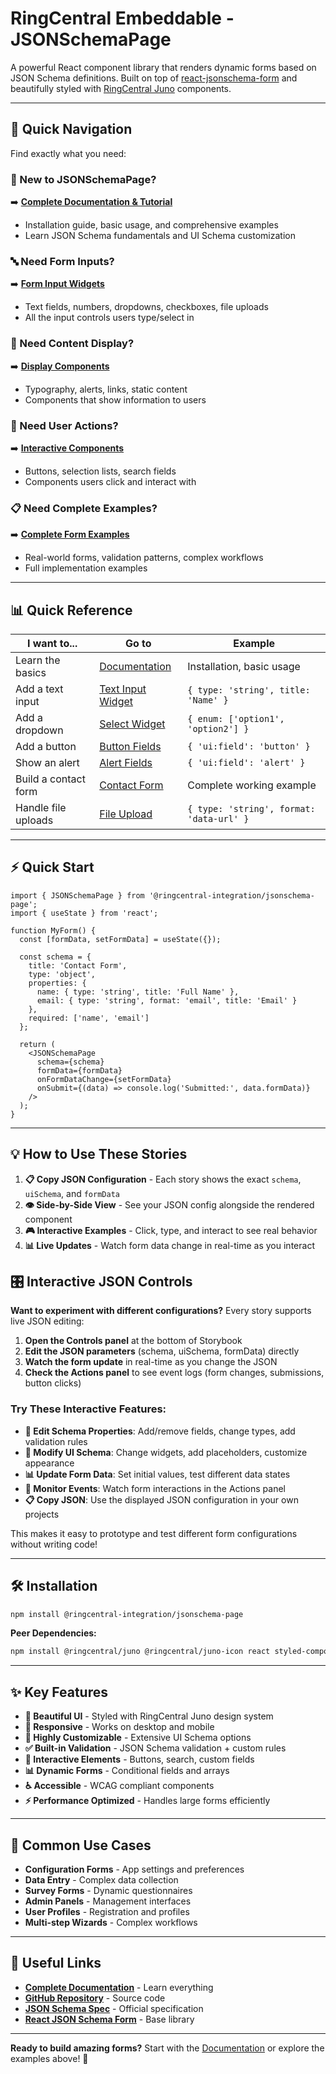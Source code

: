 
<Meta title="README" />

# RingCentral Embeddable - JSONSchemaPage

A powerful React component library that renders dynamic forms based on JSON Schema definitions. Built on top of [react-jsonschema-form](https://github.com/rjsf-team/react-jsonschema-form) and beautifully styled with [RingCentral Juno](https://github.com/ringcentral/ringcentral-juno) components.

---

## 🚀 Quick Navigation

Find exactly what you need:

### **📖 New to JSONSchemaPage?**
➡️ **[Complete Documentation & Tutorial](/docs/jsonschemapage-documentation--docs)**
- Installation guide, basic usage, and comprehensive examples
- Learn JSON Schema fundamentals and UI Schema customization

### **🔤 Need Form Inputs?**
➡️ **[Form Input Widgets](/story/jsonschemapage-form-input-widgets--text-input-widget)**
- Text fields, numbers, dropdowns, checkboxes, file uploads
- All the input controls users type/select in

### **📄 Need Content Display?** 
➡️ **[Display Components](/story/jsonschemapage-display-components--typography-fields)**
- Typography, alerts, links, static content
- Components that show information to users

### **🎯 Need User Actions?**
➡️ **[Interactive Components](/story/jsonschemapage-interactive-components--button-fields)**  
- Buttons, selection lists, search fields
- Components users click and interact with

### **📋 Need Complete Examples?**
➡️ **[Complete Form Examples](/story/jsonschemapage-complete-form-examples--contact-form)**
- Real-world forms, validation patterns, complex workflows
- Full implementation examples

---

## 📊 Quick Reference

| **I want to...** | **Go to** | **Example** |
|-------------------|-----------|-------------|
| Learn the basics | [Documentation](/docs/jsonschemapage-documentation--docs) | Installation, basic usage |
| Add a text input | [Text Input Widget](/story/jsonschemapage-form-input-widgets--text-input-widget) | `{ type: 'string', title: 'Name' }` |
| Add a dropdown | [Select Widget](/story/jsonschemapage-form-input-widgets--select-widget) | `{ enum: ['option1', 'option2'] }` |
| Add a button | [Button Fields](/story/jsonschemapage-interactive-components--button-fields) | `{ 'ui:field': 'button' }` |
| Show an alert | [Alert Fields](/story/jsonschemapage-display-components--alert-fields) | `{ 'ui:field': 'alert' }` |
| Build a contact form | [Contact Form](/story/jsonschemapage-complete-form-examples--contact-form) | Complete working example |
| Handle file uploads | [File Upload](/story/jsonschemapage-form-input-widgets--file-upload-widget) | `{ type: 'string', format: 'data-url' }` |

---

## ⚡ Quick Start

```tsx
import { JSONSchemaPage } from '@ringcentral-integration/jsonschema-page';
import { useState } from 'react';

function MyForm() {
  const [formData, setFormData] = useState({});

  const schema = {
    title: 'Contact Form',
    type: 'object',
    properties: {
      name: { type: 'string', title: 'Full Name' },
      email: { type: 'string', format: 'email', title: 'Email' }
    },
    required: ['name', 'email']
  };

  return (
    <JSONSchemaPage
      schema={schema}
      formData={formData}
      onFormDataChange={setFormData}
      onSubmit={(data) => console.log('Submitted:', data.formData)}
    />
  );
}
```

---

## 💡 How to Use These Stories

1. **📋 Copy JSON Configuration** - Each story shows the exact `schema`, `uiSchema`, and `formData`
2. **👁️ Side-by-Side View** - See your JSON config alongside the rendered component 
3. **🎮 Interactive Examples** - Click, type, and interact to see real behavior
4. **📊 Live Updates** - Watch form data change in real-time as you interact

## 🎛️ Interactive JSON Controls

**Want to experiment with different configurations?** Every story supports live JSON editing:

1. **Open the Controls panel** at the bottom of Storybook
2. **Edit the JSON parameters** (schema, uiSchema, formData) directly
3. **Watch the form update** in real-time as you change the JSON
4. **Check the Actions panel** to see event logs (form changes, submissions, button clicks)

### Try These Interactive Features:

- **📝 Edit Schema Properties**: Add/remove fields, change types, add validation rules
- **🎨 Modify UI Schema**: Change widgets, add placeholders, customize appearance  
- **📊 Update Form Data**: Set initial values, test different data states
- **👀 Monitor Events**: Watch form interactions in the Actions panel
- **📋 Copy JSON**: Use the displayed JSON configuration in your own projects

This makes it easy to prototype and test different form configurations without writing code!

---

## 🛠️ Installation

```bash
npm install @ringcentral-integration/jsonschema-page
```

**Peer Dependencies:**
```bash
npm install @ringcentral/juno @ringcentral/juno-icon react styled-components
```

---

## ✨ Key Features

- **🎨 Beautiful UI** - Styled with RingCentral Juno design system
- **📱 Responsive** - Works on desktop and mobile
- **🔧 Highly Customizable** - Extensive UI Schema options
- **✅ Built-in Validation** - JSON Schema validation + custom rules
- **🎯 Interactive Elements** - Buttons, search, custom fields
- **📊 Dynamic Forms** - Conditional fields and arrays
- **♿ Accessible** - WCAG compliant components
- **⚡ Performance Optimized** - Handles large forms efficiently

---

## 🎯 Common Use Cases

- **Configuration Forms** - App settings and preferences
- **Data Entry** - Complex data collection
- **Survey Forms** - Dynamic questionnaires  
- **Admin Panels** - Management interfaces
- **User Profiles** - Registration and profiles
- **Multi-step Wizards** - Complex workflows

---

## 🔗 Useful Links

- **[Complete Documentation](/docs/jsonschemapage-documentation--docs)** - Learn everything
- **[GitHub Repository](https://github.com/ringcentral/ringcentral-embeddable)** - Source code
- **[JSON Schema Spec](https://json-schema.org/)** - Official specification
- **[React JSON Schema Form](https://github.com/rjsf-team/react-jsonschema-form)** - Base library

---

**Ready to build amazing forms?** Start with the [Documentation](/docs/jsonschemapage-documentation--docs) or explore the examples above! 🚀

